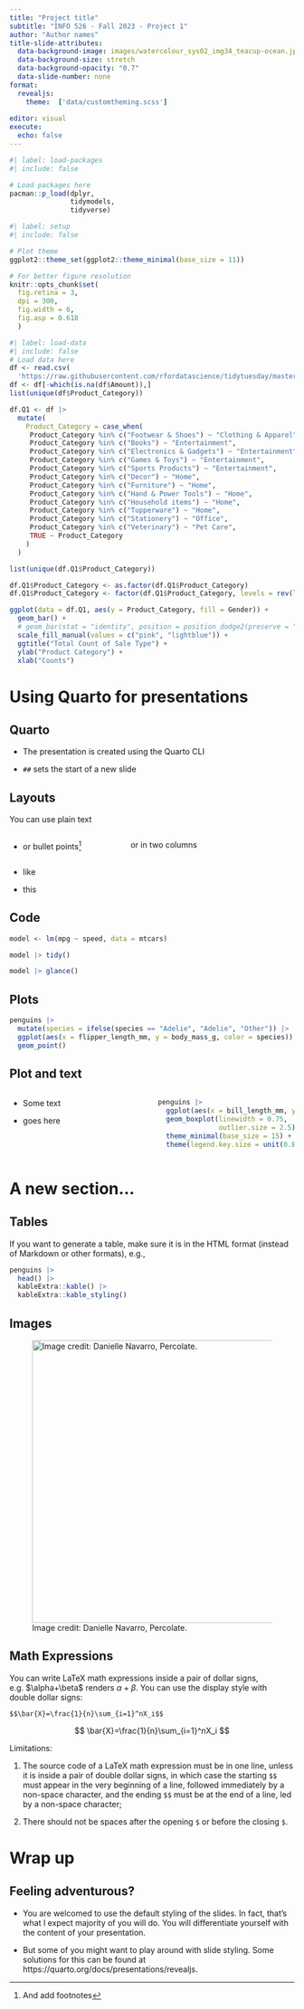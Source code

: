 ```yaml
---
title: "Project title"
subtitle: "INFO 526 - Fall 2023 - Project 1"
author: "Author names"
title-slide-attributes:
  data-background-image: images/watercolour_sys02_img34_teacup-ocean.jpg
  data-background-size: stretch
  data-background-opacity: "0.7"
  data-slide-number: none
format:
  revealjs:
    theme:  ['data/customtheming.scss']
  
editor: visual
execute:
  echo: false
---
```


```r
#| label: load-packages
#| include: false

# Load packages here
pacman::p_load(dplyr,
               tidymodels,
               tidyverse)

```

```r
#| label: setup
#| include: false

# Plot theme
ggplot2::theme_set(ggplot2::theme_minimal(base_size = 11))

# For better figure resolution
knitr::opts_chunk$set(
  fig.retina = 3, 
  dpi = 300, 
  fig.width = 6, 
  fig.asp = 0.618 
  )
```

```r
#| label: load-data
#| include: false
# Load data here
df <- read.csv(
  'https://raw.githubusercontent.com/rfordatascience/tidytuesday/master/data/2023/2023-11-14/diwali_sales_data.csv')
df <- df[-which(is.na(df$Amount)),]
list(unique(df$Product_Category))

df.Q1 <- df |>
  mutate(
    Product_Category = case_when(
     Product_Category %in% c("Footwear & Shoes") ~ "Clothing & Apparel",
     Product_Category %in% c("Books") ~ "Entertainment",
     Product_Category %in% c("Electronics & Gadgets") ~ "Entertainment",
     Product_Category %in% c("Games & Toys") ~ "Entertainment",
     Product_Category %in% c("Sports Products") ~ "Entertainment",
     Product_Category %in% c("Decor") ~ "Home",
     Product_Category %in% c("Furniture") ~ "Home",
     Product_Category %in% c("Hand & Power Tools") ~ "Home",
     Product_Category %in% c("Household items") ~ "Home",
     Product_Category %in% c("Tupperware") ~ "Home",
     Product_Category %in% c("Stationery") ~ "Office",
     Product_Category %in% c("Veterinary") ~ "Pet Care",
     TRUE ~ Product_Category
    )
  )

list(unique(df.Q1$Product_Category))

df.Q1$Product_Category <- as.factor(df.Q1$Product_Category)
df.Q1$Product_Category <- factor(df.Q1$Product_Category, levels = rev(levels(df.Q1$Product_Category)))

ggplot(data = df.Q1, aes(y = Product_Category, fill = Gender)) +
  geom_bar() +
  # geom_bar(stat = "identity", position = position_dodge2(preserve = "single")) +
  scale_fill_manual(values = c("pink", "lightblue")) +
  ggtitle("Total Count of Sale Type") +
  ylab("Product Category") +
  xlab("Counts")
```

# Using Quarto for presentations

## Quarto

-   The presentation is created using the Quarto CLI

-   `##` sets the start of a new slide

## Layouts

You can use plain text

::: columns
::: {.column width="40%"}
-   or bullet points[^1]
:::

::: {.column width="60%"}
or in two columns
:::
:::

[^1]: And add footnotes

-   like

-   this

## Code

```r
model <- lm(mpg ~ speed, data = mtcars) 

model |> tidy()

model |> glance()

```

## Plots

```r
penguins |>
  mutate(species = ifelse(species == "Adelie", "Adelie", "Other")) |>
  ggplot(aes(x = flipper_length_mm, y = body_mass_g, color = species)) +
  geom_point()
```

## Plot and text

::: columns
::: {.column width="50%"}
-   Some text

-   goes here
:::

::: {.column width="50%"}
```r
penguins |>
  ggplot(aes(x = bill_length_mm, y = species, color = species)) +
  geom_boxplot(linewidth = 0.75,
               outlier.size = 2.5) +
  theme_minimal(base_size = 15) +
  theme(legend.key.size = unit(0.8, "cm"))
```
:::
:::

# A new section...

## Tables

If you want to generate a table, make sure it is in the HTML format (instead of Markdown or other formats), e.g.,

```r
penguins |> 
  head() |>
  kableExtra::kable() |>
  kableExtra::kable_styling()
```

## Images

![Image credit: Danielle Navarro, Percolate.](images/watercolour_sys02_img34_teacup-ocean.png){fig-align="center" width="500"}

## Math Expressions {.smaller}

You can write LaTeX math expressions inside a pair of dollar signs, e.g. \$\\alpha+\\beta\$ renders $\alpha + \beta$. You can use the display style with double dollar signs:

```         
$$\bar{X}=\frac{1}{n}\sum_{i=1}^nX_i$$
```

$$
\bar{X}=\frac{1}{n}\sum_{i=1}^nX_i
$$

Limitations:

1.  The source code of a LaTeX math expression must be in one line, unless it is inside a pair of double dollar signs, in which case the starting `$$` must appear in the very beginning of a line, followed immediately by a non-space character, and the ending `$$` must be at the end of a line, led by a non-space character;

2.  There should not be spaces after the opening `$` or before the closing `$`.

# Wrap up

## Feeling adventurous?

-   You are welcomed to use the default styling of the slides. In fact, that's what I expect majority of you will do. You will differentiate yourself with the content of your presentation.

-   But some of you might want to play around with slide styling. Some solutions for this can be found at https://quarto.org/docs/presentations/revealjs.
